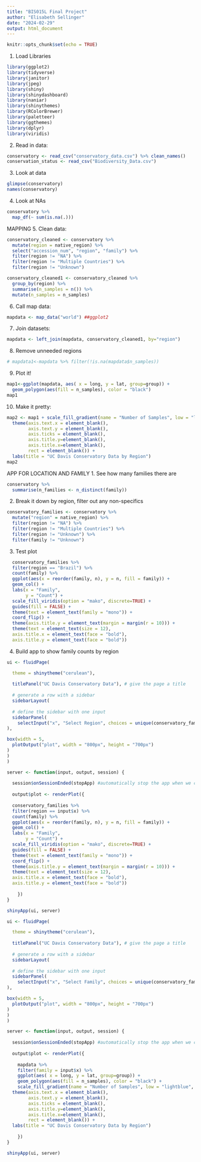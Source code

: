 ```yaml
---
title: "BIS015L Final Project"
author: "Elisabeth Sellinger"
date: "2024-02-29"
output: html_document
---
```


```r
knitr::opts_chunk$set(echo = TRUE)
```

1.  Load Libraries
```r
library(ggplot2)
library(tidyverse)
library(janitor)
library(jpeg)
library(shiny)
library(shinydashboard)
library(naniar)
library(shinythemes)
library(RColorBrewer)
library(paletteer)
library(ggthemes)
library(dplyr)
library(viridis)
```

2.  Read in data:
```r
conservatory <- read_csv("conservatory_data.csv") %>% clean_names()
conservation_status <- read_csv("Biodiversity_Data.csv")
```

3.  Look at data
```r
glimpse(conservatory)
names(conservatory)
```

4.  Look at NAs
```r
conservatory %>% 
  map_df(~ sum(is.na(.)))
```

####################### 

MAPPING 5. Clean data:
```r
conservatory_cleaned <- conservatory %>% 
  mutate(region = native_region) %>% 
  select("accession_num", "region", "family") %>% 
  filter(region != "NA") %>% 
  filter(region != "Multiple Countries") %>% 
  filter(region != "Unknown")
```

```r
conservatory_cleaned1 <- conservatory_cleaned %>% 
  group_by(region) %>% 
  summarise(n_samples = n()) %>% 
  mutate(n_samples = n_samples)
```

6.  Call map data:
```r
mapdata <- map_data("world") ##ggplot2
```

7.  Join datasets:
```r
mapdata <- left_join(mapdata, conservatory_cleaned1, by="region")
```

8.  Remove unneeded regions
```r
# mapdata1<-mapdata %>% filter(!is.na(mapdata$n_samples))
```

9.  Plot it!
```r
map1<-ggplot(mapdata, aes( x = long, y = lat, group=group)) +
  geom_polygon(aes(fill = n_samples), color = "black")
map1
```

10. Make it pretty:
```r
map2 <- map1 + scale_fill_gradient(name = "Number of Samples", low = "lightblue", high =  "olivedrab", na.value = "grey90") +
  theme(axis.text.x = element_blank(),
        axis.text.y = element_blank(),
        axis.ticks = element_blank(),
        axis.title.y=element_blank(),
        axis.title.x=element_blank(),
        rect = element_blank()) +
  labs(title = "UC Davis Conservatory Data by Region")
map2 
```

########################### 

APP FOR LOCATION AND FAMILY 1. See how many families there are
```r
conservatory %>% 
  summarise(n_families <- n_distinct(family))
```

2.  Break it down by region, filter out any non-specifics
```r
conservatory_families <- conservatory %>% 
  mutate("region" = native_region) %>% 
  filter(region != "NA") %>% 
  filter(region != "Multiple Countries") %>% 
  filter(region != "Unknown") %>% 
  filter(family != "Unknown")
```

3.  Test plot
```r
  conservatory_families %>% 
  filter(region == "Brazil") %>% 
  count(family) %>% 
  ggplot(aes(x = reorder(family, n), y = n, fill = family)) +
  geom_col() +
  labs(x = "Family",
       y = "Count") +
  scale_fill_viridis(option = "mako", discrete=TRUE) +
  guides(fill = FALSE) +
  theme(text = element_text(family = "mono")) + 
  coord_flip() +
  theme(axis.title.y = element_text(margin = margin(r = 10))) +
  theme(text = element_text(size = 12),
  axis.title.x = element_text(face = "bold"),
  axis.title.y = element_text(face = "bold"))
```

4.  Build app to show family counts by region
```r
ui <- fluidPage(    

  theme = shinytheme("cerulean"),
  
  titlePanel("UC Davis Conservatory Data"), # give the page a title
  
  # generate a row with a sidebar
  sidebarLayout(      
    
  # define the sidebar with one input
  sidebarPanel(
    selectInput("x", "Select Region", choices = unique(conservatory_families$region), hr())
),  

box(width = 5,
  plotOutput("plot", width = "800px", height = "700px")
) 
) 
) 

server <- function(input, output, session) {
  
  session$onSessionEnded(stopApp) #automatically stop the app when we close it
  
  output$plot <- renderPlot({
  
  conservatory_families %>% 
  filter(region == input$x) %>% 
  count(family) %>% 
  ggplot(aes(x = reorder(family, n), y = n, fill = family)) +
  geom_col() +
  labs(x = "Family",
       y = "Count") +
  scale_fill_viridis(option = "mako", discrete=TRUE) +
  guides(fill = FALSE) +
  theme(text = element_text(family = "mono")) + 
  coord_flip() +
  theme(axis.title.y = element_text(margin = margin(r = 10))) +
  theme(text = element_text(size = 12),
  axis.title.x = element_text(face = "bold"),
  axis.title.y = element_text(face = "bold"))
    
    })
}

shinyApp(ui, server)
```

```r
ui <- fluidPage(    

  theme = shinytheme("cerulean"),
  
  titlePanel("UC Davis Conservatory Data"), # give the page a title
  
  # generate a row with a sidebar
  sidebarLayout(      
    
  # define the sidebar with one input
  sidebarPanel(
    selectInput("x", "Select Family", choices = unique(conservatory_families$family), hr())
),  

box(width = 5,
  plotOutput("plot", width = "800px", height = "700px")
) 
) 
) 

server <- function(input, output, session) {
  
  session$onSessionEnded(stopApp) #automatically stop the app when we close it
  
  output$plot <- renderPlot({
  
    mapdata %>% 
    filter(family = input$x) %>% 
    ggplot(aes( x = long, y = lat, group=group)) +
    geom_polygon(aes(fill = n_samples), color = "black") +
    scale_fill_gradient(name = "Number of Samples", low = "lightblue", high =  "olivedrab", na.value = "grey90") +
  theme(axis.text.x = element_blank(),
        axis.text.y = element_blank(),
        axis.ticks = element_blank(),
        axis.title.y=element_blank(),
        axis.title.x=element_blank(),
        rect = element_blank()) +
  labs(title = "UC Davis Conservatory Data by Region")
    
    })
}

shinyApp(ui, server)
```


